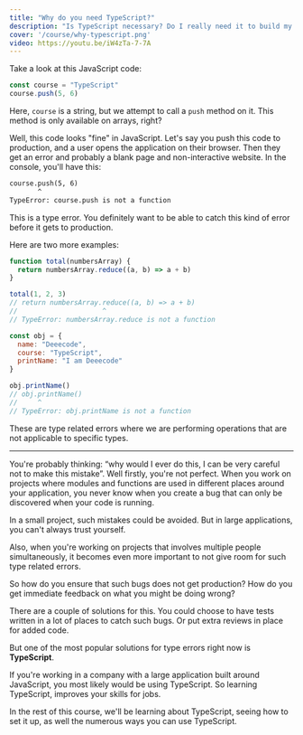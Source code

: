 ```yaml
---
title: "Why do you need TypeScript?"
description: "Is TypeScript necessary? Do I really need it to build my applications? Can I just use JavaScript instead?"
cover: '/course/why-typescript.png'
video: https://youtu.be/iW4zTa-7-7A
---
```


Take a look at this JavaScript code:

```js
const course = "TypeScript"
course.push(5, 6)
```

Here, `course` is a string, but we attempt to call a `push` method on it. This method is only available on arrays, right?

Well, this code looks "fine" in JavaScript. Let's say you push this code to production, and a user opens the application on their browser. Then they get an error and probably a blank page and non-interactive website. In the console, you'll have this:

```txt
course.push(5, 6)
       ^
TypeError: course.push is not a function
```

This is a type error. You definitely want to be able to catch this kind of error before it gets to production.

Here are two more examples:

```js
function total(numbersArray) {
  return numbersArray.reduce((a, b) => a + b)
}

total(1, 2, 3)
// return numbersArray.reduce((a, b) => a + b)
//                     ^
// TypeError: numbersArray.reduce is not a function
```

```js
const obj = {
  name: "Deeecode",
  course: "TypeScript",
  printName: "I am Deeecode"
}

obj.printName()
// obj.printName()
//     ^
// TypeError: obj.printName is not a function
```

These are type related errors where we are performing operations that are not applicable to specific types.

---

You're probably thinking: “why would I ever do this, I can be very careful not to make this mistake”. Well firstly, you're not perfect. When you work on projects where modules and functions are used in different places around your application, you never know when you create a bug that can only be discovered when your code is running.

In a small project, such mistakes could be avoided. But in large applications, you can't always trust yourself.

Also, when you're working on projects that involves multiple people simultaneously, it becomes even more important to not give room for such type related errors.

So how do you ensure that such bugs does not get production? How do you get immediate feedback on what you might be doing wrong?

There are a couple of solutions for this. You could choose to have tests written in a lot of places to catch such bugs. Or put extra reviews in place for added code.

But one of the most popular solutions for type errors right now is **TypeScript**.

<Info>
If you're working in a company with a large application built around JavaScript, you most likely would be using TypeScript. So learning TypeScript, improves your skills for jobs.
</Info>

In the rest of this course, we'll be learning about TypeScript, seeing how to set it up, as well the numerous ways you can use TypeScript.